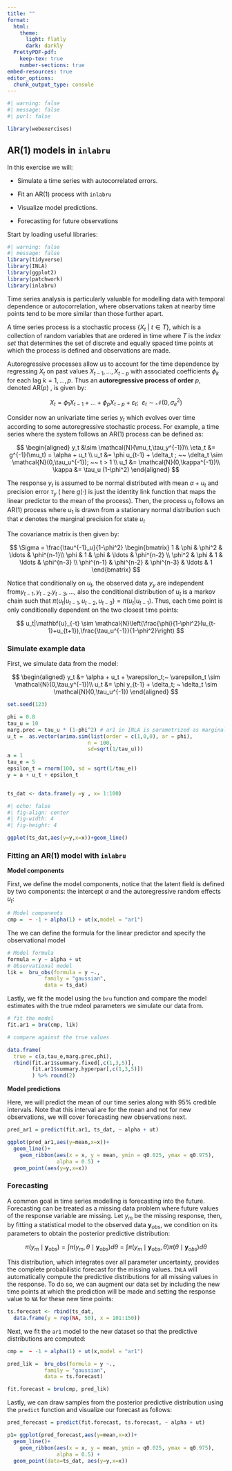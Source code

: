 ```yaml
---
title: ""
format: 
  html:
    theme:
      light: flatly
      dark: darkly
  PrettyPDF-pdf:
    keep-tex: true
    number-sections: true
embed-resources: true
editor_options: 
  chunk_output_type: console
---
```


```r
#| warning: false
#| message: false
#| purl: false

library(webexercises)
```

## AR(1) models in `inlabru`

In this exercise we will:

-   Simulate a time series with autocorrelated errors.

-   Fit an AR(1) process with `inlabru`

-   Visualize model predictions.

-   Forecasting for future observations

Start by loading useful libraries:

```r
#| warning: false
#| message: false
library(tidyverse)
library(INLA)
library(ggplot2)
library(patchwork)
library(inlabru)     
```

Time series analysis is particularly valuable for modelling data with temporal dependence or autocorrelation, where observations taken at nearby time points tend to be more similar than those further apart.

A time series process is a stochastic process $\{X_t~|~t \in T\}$, which is a collection of random variables that are ordered in time where $T$ is the *index set* that determines the set of discrete and equally spaced time points at which the process is defined and observations are made.

Autoregressive processes allow us to account for the time dependence by regressing $X_t$ on past values $X_{t-1},\ldots,X_{t-p}$ with associated coefficients $\phi_k$ for each lag $k = 1,\ldots,p$. Thus an **autoregressive process of order** $p$, denoted AR($p$) , is given by:

$$
X_t = \phi_1 X_{t-1} + \ldots + \phi_p X_{t-p} + \varepsilon_t; ~~ \varepsilon_t \sim \mathcal{N}(0,\sigma^2_e)
$$

Consider now an univariate time series $y_t$ which evolves over time according to some autoregressive stochastic process. For example, a time series where the system follows an AR(1) process can be defined as:

$$
\begin{aligned}
y_t &\sim \mathcal{N}(\mu_t,\tau_y^{-1})\\
\eta_t &= g^{-1}(\mu_t) = \alpha + u_t \\
u_t &= \phi u_{t-1} + \delta_t ; ~~ \delta_t \sim \mathcal{N}(0,\tau_u^{-1}); ~~ t > 1 \\
u_1 &= \mathcal{N}(0,\kappa^{-1})\\
\kappa &= \tau_u (1-\phi^2)
\end{aligned}
$$

The response $y_t$ is assumed to be normal distributed with mean $\alpha + u_t$ and precision error $\tau_y$ ( here $g(\cdot)$ is just the identity link function that maps the linear predictor to the mean of the process). Then, the process $u_t$ follows an AR(1) process where $u_1$ is drawn from a stationary normal distribution such that $\kappa$ denotes the marginal precision for state $u_t$

The covariance matrix is then given by:

$$
\Sigma = \frac{\tau^{-1}_u}{1-\phi^2}
\begin{bmatrix}
1 & \phi & \phi^2 & \ldots & \phi^{n-1}\\
\phi & 1 & \phi & \ldots & \phi^{n-2} \\
\phi^2 & \phi & 1 & \ldots & \phi^{n-3} \\
\phi^{n-1} & \phi^{n-2} & \phi^{n-3} & \ldots & 1
\end{bmatrix}
$$

Notice that conditionally on $u_t$, the observed data $y_y$ are independent from$y_{t-1},y_{t-2}.y_{t-3},\ldots$, also the conditional distribution of $u_t$ is a markov chain such that $\pi(u_t|u_{t-1},u_{t-2},u_{t-3}) = \pi(u_t|u_{t-1})$. Thus, each time point is only conditionally dependent on the two closest time points:

$$
u_t|\mathbf{u}_{-t} \sim \mathcal{N}\left(\frac{\phi}{1-\phi^2}(u_{t-1}+u_{t+1}),\frac{\tau_u^{-1}}{1-\phi^2}\right)
$$

### Simulate example data

First, we simulate data from the model:

$$
\begin{aligned}
y_t &= \alpha + u_t + \varepsilon_t;~ \varepsilon_t \sim \mathcal{N}(0,\tau_y^{-1})\\
u_t &= \phi y_{t-1} + \delta_t; ~ \delta_t \sim \mathcal{N}(0,\tau_u^{-1})
\end{aligned}
$$

```r
set.seed(123)

phi = 0.8
tau_u = 10
marg.prec = tau_u * (1-phi^2) # ar1 in INLA is parametrized as marginal variance
u_t =  as.vector(arima.sim(list(order = c(1,0,0), ar = phi), 
                          n = 100,
                          sd=sqrt(1/tau_u)))
a = 1
tau_e = 5
epsilon_t = rnorm(100, sd = sqrt(1/tau_e))
y = a + u_t + epsilon_t


ts_dat <- data.frame(y =y , x= 1:100)

```

```r
#| echo: false
#| fig-align: center
#| fig-width: 4
#| fig-height: 4

ggplot(ts_dat,aes(y=y,x=x))+geom_line()

```

### Fitting an AR(1) model with `inlabru`

**Model components**

First, we define the model components, notice that the latent field is defined by two components: the intercept $\alpha$ and the autoregressive random effects $u_t$:

```r
# Model components
cmp =  ~ -1 + alpha(1) + ut(x,model = "ar1")

```

The we can define the formula for the linear predictor and specify the observational model

```r
# Model formula
formula = y ~ alpha + ut
# Observational model
lik =  bru_obs(formula = y ~.,
            family = "gaussian",
            data = ts_dat)

```

Lastly, we fit the model using the `bru` function and compare the model estimates with the true mdeol parameters we simulate our data from.

```r
# fit the model
fit.ar1 = bru(cmp, lik)

# compare against the true values

data.frame(
  true = c(a,tau_e,marg.prec,phi),
  rbind(fit.ar1$summary.fixed[,c(1,3,5)],
        fit.ar1$summary.hyperpar[,c(1,3,5)])
        ) %>% round(2)
```

**Model predictions**

Here, we will predict the mean of our time series along with 95% credible intervals. Note that this interval are for the mean and not for new observations, we will cover forecasting new observations next.

```r
pred_ar1 = predict(fit.ar1, ts_dat, ~ alpha + ut)

ggplot(pred_ar1,aes(y=mean,x=x))+
  geom_line()+
    geom_ribbon(aes(x = x, y = mean, ymin = q0.025, ymax = q0.975),
                alpha = 0.5) +
  geom_point(aes(y=y,x=x))

```

### **Forecasting**

A common goal in time series modelling is forecasting into the future. Forecasting can be treated as a missing data problem where future values of the response variable are missing. Let $y_m$ be the missing response, then, by fitting a statistical model to the observed data $\mathbf{y}_{obs}$, we condition on its parameters to obtain the posterior predictive distribution:

$$
\pi(y_{m} \mid \mathbf{y}_{obs}) = \int \pi(y_{m}, \theta \mid \mathbf{y}_{obs})  d\theta = \int \pi(y_{m} \mid \mathbf{y}_{obs}, \theta) \pi(\theta \mid \mathbf{y}_{obs})  d\theta
$$

This distribution, which integrates over all parameter uncertainty, provides the complete probabilistic forecast for the missing values. `INLA` will automatically compute the predictive distributions for all missing values in the response. To do so, we can augment our data set by including the new time points at which the prediction will be made and setting the response value to `NA` for these new time points:

```r
ts.forecast <- rbind(ts_dat, 
  data.frame(y = rep(NA, 50), x = 101:150))

```

Next, we fit the `ar1` model to the new dataset so that the predictive distributions are computed:

```r

cmp =  ~ -1 + alpha(1) + ut(x,model = "ar1")

pred_lik =  bru_obs(formula = y ~.,
            family = "gaussian",
            data = ts.forecast)

fit.forecast = bru(cmp, pred_lik)


```

Lastly, we can draw samples from the posterior predictive distribution using the `predict` function and visualize our forecast as follows:

```r
pred_forecast = predict(fit.forecast, ts.forecast, ~ alpha + ut)

p1= ggplot(pred_forecast,aes(y=mean,x=x))+
  geom_line()+
    geom_ribbon(aes(x = x, y = mean, ymin = q0.025, ymax = q0.975),
                alpha = 0.5) +
  geom_point(data=ts_dat, aes(y=y,x=x))
```
